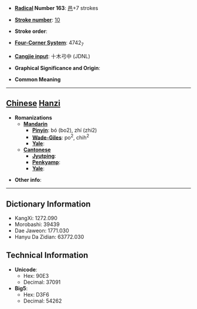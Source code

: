 * '''[[Wiktionary:Chinese radical index| Radical]] Number 163''': [[Wiktionary:Chinese radical index 邑|邑]]+7 strokes

* '''[[Wiktionary:Chinese total strokes index|Stroke number]]''': [[Wiktionary:Chinese total strokes index 10|10]]

* '''Stroke order''': 

* '''[[Wiktionary:Chinese four corner index|Four-Corner System]]''': 4742<sub>7</sub>

* '''[[Wiktionary:Chinese Cangjie index|Cangjie input]]''': 十木弓中 (JDNL)

* '''Graphical Significance and Origin''': 

* '''Common Meaning'''

----

== [[Chinese]] [[Hanzi]] ==

* '''Romanizations'''
** '''[[Mandarin]]'''
*** '''[[Pinyin]]''': bó (bo2), zhí (zhi2)
*** '''[[Wade-Giles]]''': po<sup>2</sup>, chih<sup>2</sup>
*** '''[[Yale]]''': 
** '''[[Cantonese]]'''
*** '''[[Jyutping]]''':
*** '''[[Penkyamp]]''': 
*** '''[[Yale]]''': 

* '''Other info''': 

----

== Dictionary Information ==

* KangXi: 1272.090
* Morobashi: 39439
* Dae Jaweon: 1771.030
* Hanyu Da Zidian: 63772.030

== Technical Information ==

* '''Unicode''':
** Hex: 90E3
** Decimal: 37091
* '''Big5''':
** Hex: D3F6
** Decimal: 54262